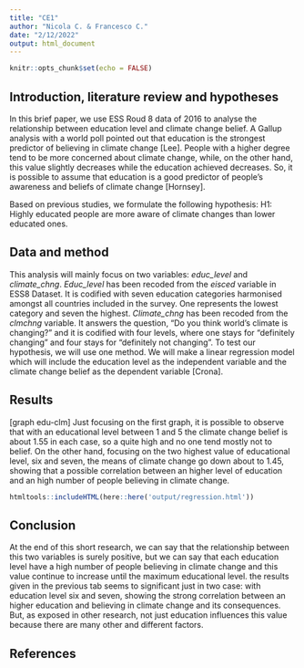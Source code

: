 ```yaml
---
title: "CE1"
author: "Nicola C. & Francesco C."
date: "2/12/2022"
output: html_document
---
```


```r
knitr::opts_chunk$set(echo = FALSE)
```

## Introduction, literature review and hypotheses
In this brief paper, we use ESS Roud 8 data of 2016 to analyse the relationship between education level and climate change belief.
A Gallup analysis with a world poll pointed out that education is the strongest predictor of believing in climate change [Lee]. People with a higher degree tend to be more concerned about climate change, while, on the other hand, this value slightly decreases while the education achieved decreases. So, it is possible to assume that education is a good predictor of people's awareness and beliefs of climate change [Hornsey].

Based on previous studies, we formulate the following hypothesis:
H1: Highly educated people are more aware of climate changes than lower educated ones.

## Data and method
This analysis will mainly focus on two variables: *educ_level* and *climate_chng*.
*Educ_level* has been recoded from the *eisced* variable in ESS8 Dataset. It is codified with seven education categories harmonised amongst all countries included in the survey. One represents the lowest category and seven the highest.
*Climate_chng* has been recoded from the *clmchng* variable. It answers the question, "Do you think world's climate is changing?" and it is codified with four levels, where one stays for "definitely changing" and four stays for "definitely not changing". 
To test our hypothesis, we will use one method. We will make a linear regression model which will include the education level as the independent variable and the climate change belief as the dependent variable [Crona].


## Results
[graph edu-clm]
Just focusing on the first graph, it is possible to observe that with an educational level between 1 and 5 the climate change belief is about 1.55 in each case, so a quite high and no one tend mostly not to belief. On the other hand, focusing on the two highest value of educational level, six and seven, the means of climate change go down about to 1.45, showing that a possible correlation between an higher level of education and an high number of people believing in climate change. 
```r
htmltools::includeHTML(here::here('output/regression.html'))
```


## Conclusion
At the end of this short research, we can say that the relationship between this two variables is surely positive, but we can say that each education level have a high number of people believing in climate change and this value continue to increase until the maximum educational level. the results given in the previous tab seems to significant just in two case: with education level six and seven, showing the strong correlation between an higher education and believing in climate change and its consequences. But, as exposed in other research, not just education influences this value because there are many other and different factors. 

## References


